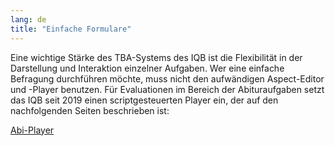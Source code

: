 ```yaml
---
lang: de
title: "Einfache Formulare"
---
```


Eine wichtige Stärke des TBA-Systems des IQB ist die Flexibilität in der Darstellung und Interaktion einzelner Aufgaben. Wer eine einfache Befragung durchführen möchte, muss nicht den aufwändigen Aspect-Editor und -Player benutzen. Für Evaluationen im Bereich der Abituraufgaben setzt das IQB seit 2019 einen scriptgesteuerten Player ein, der auf den nachfolgenden Seiten beschrieben ist:

[Abi-Player](Abi_Player/index.qmd)